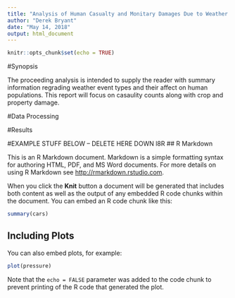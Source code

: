 ```yaml
---
title: "Analysis of Human Casualty and Monitary Damages Due to Weather Events"
author: "Derek Bryant"
date: "May 14, 2018"
output: html_document
---
```


```r
knitr::opts_chunk$set(echo = TRUE)
```

#Synopsis

The proceeding analysis is intended to supply the reader with summary information regrading weather event types and their affect on human populations.  This report will focus on casaulity counts along with crop and property damage. 

#Data Processing


#Results 

#EXAMPLE STUFF BELOW -- DELETE HERE DOWN l8R
## R Markdown

This is an R Markdown document. Markdown is a simple formatting syntax for authoring HTML, PDF, and MS Word documents. For more details on using R Markdown see <http://rmarkdown.rstudio.com>.

When you click the **Knit** button a document will be generated that includes both content as well as the output of any embedded R code chunks within the document. You can embed an R code chunk like this:

```r
summary(cars)
```

## Including Plots

You can also embed plots, for example:

```r
plot(pressure)
```

Note that the `echo = FALSE` parameter was added to the code chunk to prevent printing of the R code that generated the plot.
